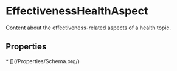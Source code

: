   
# EffectivenessHealthAspect

Content about the effectiveness-related aspects of a health topic.

## Properties

<Grid>
* [](/Properties/Schema.org/)
</Grid>

